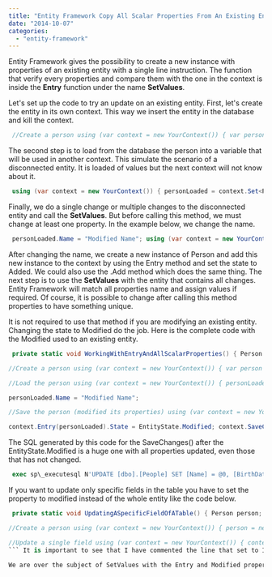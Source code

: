 ```yaml
---
title: "Entity Framework Copy All Scalar Properties From An Existing Entity"
date: "2014-10-07"
categories: 
  - "entity-framework"
---
```


Entity Framework gives the possibility to create a new instance with properties of an existing entity with a single line instruction. The function that verify every properties and compare them with the one in the context is inside the **Entry** function under the name **SetValues**.

Let's set up the code to try an update on an existing entity. First, let's create the entity in its own context. This way we insert the entity in the database and kill the context.


```csharp
 //Create a person using (var context = new YourContext()) { var person = new Person { Name = "WorkingWithEntry", BirthDate = DateTime.Now }; context.Set<Person>().Add(person); context.SaveChanges(); } 
```

The second step is to load from the database the person into a variable that will be used in another context. This simulate the scenario of a disconnected entity. It is loaded of values but the next context will not know about it.


```csharp
 using (var context = new YourContext()) { personLoaded = context.Set<Person>().Single(sd => sd.Name == "WorkingWithEntry"); } 
```

Finally, we do a single change or multiple changes to the disconnected entity and call the **SetValues**. But before calling this method, we must change at least one property. In the example below, we change the name.


```csharp
 personLoaded.Name = "Modified Name"; using (var context = new YourContext()) { context.Configuration.AutoDetectChangesEnabled = false; context.Configuration.ProxyCreationEnabled = false; var copy = new Person(); context.Entry(copy).State = EntityState.Added;//The context must know the entity to do the copy to. context.Entry(copy).CurrentValues.SetValues(personLoaded); //The context must also know the entity to copy from. copy.Name = "This is a copy AKA clone"; context.SaveChanges(); } 
```

After changing the name, we create a new instance of Person and add this new instance to the context by using the Entry method and set the state to Added. We could also use the .Add method which does the same thing. The next step is to use the **SetValues** with the entity that contains all changes. Entity Framework will match all properties name and assign values if required. Of course, it is possible to change after calling this method properties to have something unique.

It is not required to use that method if you are modifying an existing entity. Changing the state to Modified do the job. Here is the complete code with the Modified used to an existing entity. 
```csharp
 private static void WorkingWithEntryAndAllScalarProperties() { Person personLoaded;

//Create a person using (var context = new YourContext()) { var person = new Person { Name = "WorkingWithEntry", BirthDate = DateTime.Now }; context.Set<Person>().Add(person); context.SaveChanges(); }

//Load the person using (var context = new YourContext()) { personLoaded = context.Set<Person>().Single(sd => sd.Name == "WorkingWithEntry"); }

personLoaded.Name = "Modified Name";

//Save the person (modified its properties) using (var context = new YourContext()) { context.Configuration.AutoDetectChangesEnabled = false; context.Configuration.ProxyCreationEnabled = false;

context.Entry(personLoaded).State = EntityState.Modified; context.SaveChanges(); var copy = new Person(); context.Entry(copy).State = EntityState.Added;//The context must know the entity to do the copy to. context.Entry(copy).CurrentValues.SetValues(personLoaded); //The context must also know the entity to copy from. copy.Name = "This is a copy AKA clone"; context.SaveChanges(); } } 
```

The SQL generated by this code for the SaveChanges() after the EntityState.Modified is a huge one with all properties updated, even those that has not changed.


```sql
 exec sp\_executesql N'UPDATE [dbo].[People] SET [Name] = @0, [BirthDate] = @1 WHERE ([Id] = @2) ',N'@0 nvarchar(max) ,@1 datetime2(7),@2 int',@0=N'Modified Name',@1='2014-07-31 12:00:05.9600000',@2=12 
```


If you want to update only specific fields in the table you have to set the property to modified instead of the whole entity like the code below.


```csharp
 private static void UpdatingASpecificFieldOfATable() { Person person;

//Create a person using (var context = new YourContext()) { person = new Person { Name = "Update only a single property", BirthDate = DateTime.Now }; context.Set<Person>().Add(person); context.SaveChanges(); }

//Update a single field using (var context = new YourContext()) { context.Configuration.AutoDetectChangesEnabled = false; context.Configuration.ProxyCreationEnabled = false; context.Entry(person).State = EntityState.Unchanged; //In the context without any modification person.BirthDate = new DateTime(1984, 08, 01); person.Name = "This will not be saved in the database"; context.Entry(person).Property(d => d.BirthDate).IsModified = true; //context.Entry(person).Property(d => d.Name).IsModified = false; context.SaveChanges(); } } 
``` It is important to see that I have commented the line that set to IsModified to False the name. We do not need to specify properties that is not modified if we have AutoDetectChangesEnabled to false. In the case that it is to true, you need to set it manually to false because Entity Framework detects a changes when setting the propreties. The goal here is to modify the Name and the BirthDate property but only allow the update of the BirthDate. Here is a screenshot of the database. [![SinglePropertyChanged](http://patrickdesjardins.com/blog/wp-content/uploads/2014/10/SinglePropertyChanged-400x35.png)](http://patrickdesjardins.com/blog/entity-framework-copy-all-scalar-properties-from-an-existing-entity/singlepropertychanged)

We are over the subject of SetValues with the Entry and Modified property. However, it is interesting to see that you can have a lot of control about what you want to be modified or not with Entity Framework. You can see the code of this article on [GitHub](https://github.com/MrDesjardins/EntityFrameworkTestConsole/tree/70569e9c7e3dacb61d7a12624882fdac92a2860f) or download a [zip file with the source code](https://github.com/MrDesjardins/EntityFrameworkTestConsole/archive/70569e9c7e3dacb61d7a12624882fdac92a2860f.zip).
